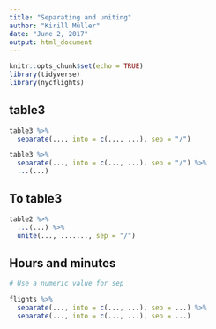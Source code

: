 ```yaml
---
title: "Separating and uniting"
author: "Kirill Müller"
date: "June 2, 2017"
output: html_document
---
```


```r
knitr::opts_chunk$set(echo = TRUE)
library(tidyverse)
library(nycflights)
```


## table3

```r
table3 %>%
  separate(..., into = c(..., ...), sep = "/")
```

```r
table3 %>%
  separate(..., into = c(..., ...), sep = "/") %>%
  ...(...)
```


## To table3

```r
table2 %>%
  ...(...) %>% 
  unite(..., ......., sep = "/")
```


## Hours and minutes

```r
# Use a numeric value for sep

flights %>%
  separate(..., into = c(..., ...), sep = ...) %>% 
  separate(..., into = c(..., ...), sep = ...)
```
